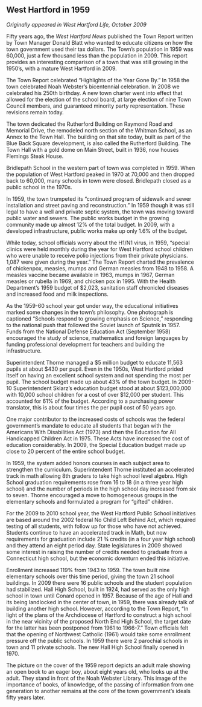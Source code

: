 ## West Hartford in 1959 {-}

*Originally appeared in West Hartford Life, October 2009*

Fifty years ago, the *West Hartford News* published the Town Report written by Town Manager Donald Blatt who wanted to educate citizens on how the town government used their tax dollars. The Town’s population in 1959 was 60,000, just a few thousand less than the population in 2009. This report provides an interesting comparison of a town that was still growing in the 1950’s, with a mature West Hartford in 2009.

The Town Report celebrated “Highlights of the Year Gone By.” In 1958 the town celebrated Noah Webster’s bicentennial celebration. In 2008 we celebrated his 250th birthday. A new town charter went into effect that allowed for the election of the school board, at large election of nine Town Council members, and guaranteed minority party representation. These revisions remain today.

The town dedicated the Rutherford Building on Raymond Road and Memorial Drive, the remodeled north section of the Whitman School, as an Annex to the Town Hall. The building on that site today, built as part of the Blue Back Square development, is also called the Rutherford Building. The Town Hall with a gold dome on Main Street, built in 1936, now houses Flemings Steak House.

Bridlepath School in the western part of town was completed in 1959. When the population of West Hartford peaked in 1970 at 70,000 and then dropped back to 60,000, many schools in town were closed. Bridlepath closed as a public school in the 1970s.

In 1959, the town trumpeted its “continued program of sidewalk and sewer installation and street paving and reconstruction.” In 1959 though it was still legal to have a well and private septic system, the town was moving toward public water and sewers. The public works budget in the growing community made up almost 12% of the total budget. In 2009, with a developed infrastructure, public works make up only 1.6% of the budget.

While today, school officials worry about the H1/N1 virus, in 1959, “special clinics were held monthly during the year for West Hartford school children who were unable to receive polio injections from their private physicians. 1,087 were given during the year.” The Town Report charted the prevalence of chickenpox, measles, mumps and German measles from 1948 to 1958. A measles vaccine became available in 1963, mumps in 1967, German measles or rubella in 1969, and chicken pox in 1995. With the Health Department’s 1959 budget of $2,023, sanitation staff chronicled diseases and increased food and milk inspections.

As the 1959-60 school year got under way, the educational initiatives marked some changes in the town’s philosophy. One photograph is captioned “Schools respond to growing emphasis on Science,” responding to the national push that followed the Soviet launch of Sputnik in 1957. Funds from the National Defense Education Act (September 1958) encouraged the study of science, mathematics and foreign languages by funding professional development for teachers and building the infrastructure.

Superintendent Thorne managed a $5 million budget to educate 11,563 pupils at about $430 per pupil. Even in the 1950s, West Hartford prided itself on having an excellent school system and not spending the most per pupil. The school budget made up about 43% of the town budget. In 2009-10 Superintendent Sklarz’s education budget stood at about $123,000,000 with 10,000 school children for a cost of over $12,000 per student. This accounted for 61% of the budget. According to a purchasing power translator, this is about four times the per pupil cost of 50 years ago.

One major contributor to the increased costs of schools was the federal government’s mandate to educate all students that began with the Americans With Disabilities Act (1973) and then the Education for All Handicapped Children Act in 1975. These Acts have increased the cost of education considerably. In 2009, the Special Education budget made up close to 20 percent of the entire school budget.

In 1959, the system added honors courses in each subject area to strengthen the curriculum. Superintendent Thorne instituted an accelerated track in math allowing 8th graders to take high school level algebra. High School graduation requirements rose from 16 to 18 (in a three year high school) and the number of periods in the high school day increased from six to seven. Thorne encouraged a move to homogeneous groups in the elementary schools and formulated a program for “gifted” children.

For the 2009 to 2010 school year, the West Hartford Public School initiatives are based around the 2002 federal No Child Left Behind Act, which required testing of all students, with follow up for those who have not achieved. Students continue to have an accelerated track in Math, but now requirements for graduation include 21 ¾ credits (in a four year high school) and they attend an eight period day. State legislatures in 2009 showed some interest in raising the number of credits needed to graduate from a Connecticut high school, but the economic downturn ended this initiative.

Enrollment increased 119% from 1943 to 1959. The town built nine elementary schools over this time period, giving the town 21 school buildings. In 2009 there were 16 public schools and the student population had stabilized. Hall High School, built in 1924, had served as the only high school in town until Conard opened in 1957. Because of the age of Hall and its being landlocked in the center of town, in 1959, there was already talk of building another high school. However, according to the Town Report, “In light of the plans of the Archdiocese of Hartford to construct a high school in the near vicinity of the proposed North End High School, the target date for the latter has been postponed from 1961 to 1966-7.” Town officials felt that the opening of Northwest Catholic (1961) would take some enrollment pressure off the public schools. In 1959 there were 2 parochial schools in town and 11 private schools. The new Hall High School finally opened in 1970.

The picture on the cover of the 1959 report depicts an adult male showing an open book to an eager boy, about eight years old, who looks up at the adult. They stand in front of the Noah Webster Library. This image of the importance of books, of knowledge, of the passing of information from one generation to another remains at the core of the town government’s ideals fifty years later.
